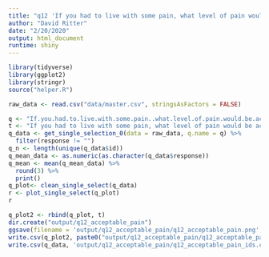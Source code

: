 ```yaml
---
title: "q12 'If you had to live with some pain, what level of pain would be acceptable?'"
author: "David Ritter"
date: "2/20/2020"
output: html_document
runtime: shiny
---
```


```r
library(tidyverse)
library(ggplot2)
library(stringr)
source("helper.R")
```

```r
raw_data <- read.csv("data/master.csv", stringsAsFactors = FALSE)
```

```r
q <- "If.you.had.to.live.with.some.pain..what.level.of.pain.would.be.acceptable."
t <- "If you had to live with some pain, what level of pain would be acceptable?"
q_data <- get_single_selection_0(data = raw_data, q.name = q) %>%
  filter(response != "")
q_n <- length(unique(q_data$id))
q_mean_data <- as.numeric(as.character(q_data$response))
q_mean <- mean(q_mean_data) %>%
  round(3) %>%
  print()
q_plot<- clean_single_select(q_data)
r <- plot_single_select(q_plot)
r
```

```r
q_plot2 <- rbind(q_plot, t)
dir.create("output/q12_acceptable_pain")
ggsave(filename = 'output/q12_acceptable_pain/q12_acceptable_pain.png', plot = r, device = 'png')
write.csv(q_plot2, paste0("output/q12_acceptable_pain/q12_acceptable_pain_", q_n,".csv"), row.names=F)
write.csv(q_data, 'output/q12_acceptable_pain/q12_acceptable_pain_ids.csv', row.names = FALSE)
```
